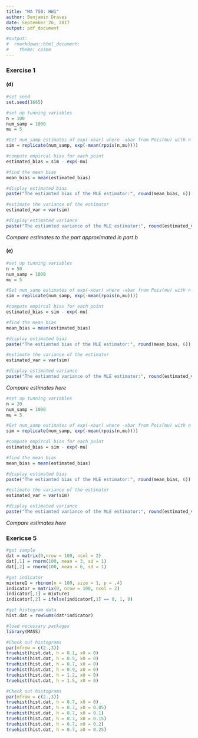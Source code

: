 ```yaml
---
title: "MA 750: HW1"
author: Benjamin Draves
date: September 26, 2017
output: pdf_document

#output:
#  rmarkdown::html_document:
#    theme: cosmo
---
```



### Exercise 1 

#### (d)

```r
#set seed 
set.seed(1665)

#set up tunning variables 
n = 100
num_samp = 1000
mu = 5

#Get num_samp estimates of exp(-xbar) where -xbar from Pois(mu) with n samples
sim = replicate(num_samp, exp(-mean(rpois(n,mu))))

#compute empircal bias for each point 
estimated_bias = sim - exp(-mu)

#find the mean bias 
mean_bias = mean(estimated_bias)

#display estimated bias 
paste("The estiamted bias of the MLE estimator:", round(mean_bias, 6))

```

```r
#estimate the variance of the estimator 
estimated_var = var(sim)

#display estimated variance 
paste("The estiamted variance of the MLE estimator:", round(estimated_var, 6))
```

*Compare estimates to the part approximated in part b*

#### (e)
```r
#set up tunning variables 
n = 50
num_samp = 1000
mu = 5

#Get num_samp estimates of exp(-xbar) where -xbar from Pois(mu) with n samples
sim = replicate(num_samp, exp(-mean(rpois(n,mu))))

#compute empircal bias for each point 
estimated_bias = sim - exp(-mu)

#find the mean bias 
mean_bias = mean(estimated_bias)

#display estimated bias 
paste("The estiamted bias of the MLE estimator:", round(mean_bias, 6))

```

```r
#estimate the variance of the estimator 
estimated_var = var(sim)

#display estimated variance 
paste("The estiamted variance of the MLE estimator:", round(estimated_var, 6))
```

*Compare estimates here*


```r
#set up tunning variables 
n = 20
num_samp = 1000
mu = 5

#Get num_samp estimates of exp(-xbar) where -xbar from Pois(mu) with n samples
sim = replicate(num_samp, exp(-mean(rpois(n,mu))))

#compute empircal bias for each point 
estimated_bias = sim - exp(-mu)

#find the mean bias 
mean_bias = mean(estimated_bias)

#display estimated bias 
paste("The estiamted bias of the MLE estimator:", round(mean_bias, 6))

```

```r
#estimate the variance of the estimator 
estimated_var = var(sim)

#display estimated variance 
paste("The estiamted variance of the MLE estimator:", round(estimated_var, 6))
```
*Compare estimates here*

### Exericse 5 

```r
#get sample
dat = matrix(0,nrow = 100, ncol = 2)
dat[,1] = rnorm(100, mean = 3, sd = 1)
dat[,2] = rnorm(100, mean = 6, sd = 1)

#get indicator
mixture1 = rbinom(n = 100, size = 1, p = .4)
indicator = matrix(0, nrow = 100, ncol = 2)
indicator[,1] = mixture1
indicator[,2] = ifelse(indicator[,1] == 0, 1, 0)

#get histogram data
hist.dat = rowSums(dat*indicator)

#load necessary packages
library(MASS)

#Check out histograms
par(mfrow = c(2.,3))
truehist(hist.dat, h = 0.1, x0 = 0)
truehist(hist.dat, h = 0.5, x0 = 0)
truehist(hist.dat, h = 0.7, x0 = 0)
truehist(hist.dat, h = 0.9, x0 = 0)
truehist(hist.dat, h = 1.2, x0 = 0)
truehist(hist.dat, h = 1.5, x0 = 0)

#Check out histograms
par(mfrow = c(2.,3))
truehist(hist.dat, h = 0.7, x0 = 0)
truehist(hist.dat, h = 0.7, x0 = 0.05)
truehist(hist.dat, h = 0.7, x0 = 0.1)
truehist(hist.dat, h = 0.7, x0 = 0.15)
truehist(hist.dat, h = 0.7, x0 = 0.2)
truehist(hist.dat, h = 0.7, x0 = 0.25)
```



